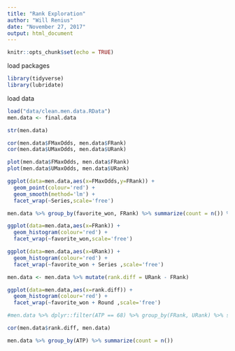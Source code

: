 ```yaml
---
title: "Rank Exploration"
author: "Will Renius"
date: "November 27, 2017"
output: html_document
---
```


```r
knitr::opts_chunk$set(echo = TRUE)
```
load packages
```r
library(tidyverse)
library(lubridate)
```

load data
```r
load("data/clean.men.data.RData")
men.data <- final.data
```

```r
str(men.data)
```
```r
cor(men.data$FMaxOdds, men.data$FRank)
cor(men.data$UMaxOdds, men.data$URank)
```

```r
plot(men.data$FMaxOdds, men.data$FRank)
plot(men.data$UMaxOdds, men.data$URank)
```

```r
ggplot(data=men.data,aes(x=FMaxOdds,y=FRank)) +
  geom_point(colour='red') +
  geom_smooth(method='lm') +
  facet_wrap(~Series,scale='free')
```

```r
men.data %>% group_by(favorite_won, FRank) %>% summarize(count = n()) %>% ggplot(data = ., aes(x = FRank, y = count)) + geom_point()

ggplot(data=men.data,aes(x=FRank)) +
  geom_histogram(colour='red') +
  facet_wrap(~favorite_won,scale='free')
```
```r

ggplot(data=men.data,aes(x=URank)) +
  geom_histogram(colour='red') +
  facet_wrap(~favorite_won + Series ,scale='free') 
```

```r
men.data <- men.data %>% mutate(rank.diff = URank - FRank)
```

```r
ggplot(data=men.data,aes(x=rank.diff)) +
  geom_histogram(colour='red') +
  facet_wrap(~favorite_won + Round ,scale='free')
```
```r
#men.data %>% dplyr::filter(ATP == 68) %>% group_by(FRank, URank) %>% summarize(count = n())
```
```r
cor(men.data$rank.diff, men.data)
```

```r
men.data %>% group_by(ATP) %>% summarize(count = n())
```



